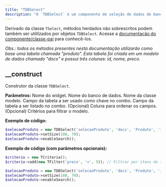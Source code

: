 ```yaml
---
title: "TDBSelect"
description: "O `TDBSelect` é um componente de seleção de dados de banco de dados. Permite a seleção de dados diretamente de uma tabela do banco de dados, baseando-se em critérios e ordenação específicos."
---
```


Derivado da classe `TSelect`, métodos herdados não sobrescritos podem também ser utililzados por objetos `TDBSelect`. Acesse a [documentação do componente/classe-pai](https://madbuilder.mintlify.app/selecao-de-dados-fixos/tselect) para conhecê-los.

*Obs.: todos os métodos presentes nesta documentação utilizarão como base uma tabela chamada "produto". Esta tabela foi criada em um modelo de dados chamado "docs" e possui três colunas: id, nome, preco.*

## \_\_construct

Construtor da classe `TDBSelect`.

**Parâmetros:**
<ResponseField name="$name" type="mixed" required>Nome do widget.</ResponseField>
<ResponseField name="$database" type="mixed" required>Nome do banco de dados.</ResponseField>
<ResponseField name="$model" type="mixed" required>Nome da classe modelo.</ResponseField>
<ResponseField name="$key" type="mixed" required>Campo da tabela a ser usado como chave no combo.</ResponseField>
<ResponseField name="$value" type="mixed" required>Campo da tabela a ser listado no combo.</ResponseField>
<ResponseField name="$ordercolumn" type="mixed" default="NULL">(Opcional) Coluna para ordenar os campos.</ResponseField>
<ResponseField name="$criteria" type="TCriteria" default="NULL">(Opcional) Critérios para filtrar o modelo.</ResponseField>

**Exemplo de código:**

```php
$selecaoProduto = new TDBSelect('selecaoProduto', 'docs', 'Produto', 'id', '{nome}, R$ {preco}');
$selecaoProduto->setSize(180, 70);
$selecaoProduto->enableSearch();
```

**Exemplo de código (com parâmetros opcionais):**

```php
$criterio = new TCriteria();
$criterio->add(new TFilter('preco', '<', 5)); // Filtrar por itens da tabela cujo preço seja menor que 5

$selecaoProduto = new TDBSelect('selecaoProduto', 'docs', 'Produto', 'id', '{nome}, R$ {preco}', 'id asc', $criterio);
$selecaoProduto->setSize(180, 70);
$selecaoProduto->enableSearch();
```